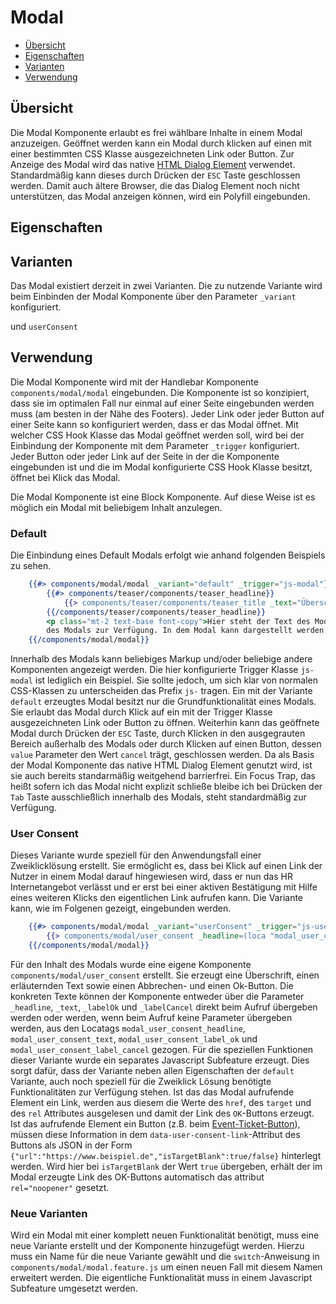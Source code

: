 
<Meta of={ModalStories} />


# Modal

-   [Übersicht](#übersicht)
-   [Eigenschaften](#eigenschaften)
-   [Varianten](#varianten)
-   [Verwendung](#verwendung)

## Übersicht

Die Modal Komponente erlaubt es frei wählbare Inhalte in einem Modal anzuzeigen. Geöffnet werden kann ein Modal durch klicken auf einen
mit einer bestimmten CSS Klasse ausgezeichneten Link oder Button. Zur Anzeige des Modal wird das native [HTML Dialog Element](https://developer.mozilla.org/en-US/docs/Web/HTML/Element/dialog?retiredLocale=de) verwendet. 
Standardmäßig kann dieses durch Drücken der `ESC` Taste geschlossen werden.
Damit auch ältere Browser, die das Dialog Element noch nicht unterstützen, das Modal anzeigen können, wird ein Polyfill eingebunden.

<Canvas>
    <Story of={ModalStories.defaultModal} />
</Canvas>

## Eigenschaften

<ArgTypes story="Default Modal" />

## Varianten

Das Modal existiert derzeit in zwei Varianten. Die zu nutzende Variante wird beim Einbinden der Modal Komponente 
über den Parameter `_variant` konfiguriert. 

<Canvas>
  <Story of={ModalStories.defaultModal} />
</Canvas>

und `userConsent`
<Canvas>
<Story of={ModalStories.userConsentModal} />
</Canvas>

## Verwendung

Die Modal Komponente wird mit der Handlebar Komponente `components/modal/modal` eingebunden.
Die Komponente ist so konzipiert, dass sie im optimalen Fall nur einmal auf einer Seite eingebunden werden muss (am besten in der Nähe des Footers).
Jeder Link oder jeder Button auf einer Seite kann so konfiguriert werden, dass er das Modal öffnet. Mit welcher CSS Hook Klasse das Modal
geöffnet werden soll, wird bei der Einbindung der Komponente mit dem Parameter `_trigger` konfiguriert. Jeder Button oder jeder Link auf der Seite
in der die Komponente eingebunden ist und die im Modal konfigurierte CSS Hook Klasse besitzt, öffnet bei Klick das Modal.

Die Modal Komponente ist eine Block Komponente. Auf diese Weise ist es möglich ein Modal mit beliebigem Inhalt anzulegen. 

### Default

Die Einbindung eines Default Modals erfolgt wie anhand folgenden Beispiels zu sehen.

```handlebars
    {{#> components/modal/modal _variant="default" _trigger="js-modal"}}
        {{#> components/teaser/components/teaser_headline}}
            {{> components/teaser/components/teaser_title _text="Überschrift Default Modal" _css="text-2xl"}}
        {{/components/teaser/components/teaser_headline}}
        <p class="mt-2 text-base font-copy">Hier steht der Text des Modals. Dies ist nur ein Beispiel. Das modal Template stellt nur den Rahmen 
        des Modals zur Verfügung. In dem Modal kann dargestellt werden was man möchte.</p>
    {{/components/modal/modal}}
```

Innerhalb des Modals kann beliebiges Markup und/oder beliebige andere Komponenten angezeigt werden. Die hier konfigurierte Trigger Klasse
`js-modal` ist lediglich ein Beispiel. Sie sollte jedoch, um sich klar von normalen CSS-Klassen zu unterscheiden das Prefix `js-` tragen. 
Ein mit der Variante `default` erzeugtes Modal besitzt nur die Grundfunktionalität eines Modals. Sie erlaubt das Modal durch Klick auf ein mit der 
Trigger Klasse ausgezeichneten Link oder Button zu öffnen. Weiterhin kann das geöffnete Modal durch Drücken der `ESC` Taste, durch Klicken in den 
ausgegrauten Bereich außerhalb des Modals oder durch Klicken auf einen Button, dessen `value` Parameter den Wert `cancel` trägt, geschlossen werden.
Da als Basis der Modal Komponente das native HTML Dialog Element genutzt wird, ist sie auch bereits standarmäßig weitgehend barrierfrei. Ein Focus Trap,
das heißt sofern ich das Modal nicht explizit schließe bleibe ich bei Drücken der `Tab` Taste ausschließlich innerhalb des Modals, steht standardmäßig zur 
Verfügung. 

### User Consent
Dieses Variante wurde speziell für den Anwendungsfall einer Zweiklicklösung erstellt. Sie ermöglicht es, dass bei Klick auf einen Link 
der Nutzer in einem Modal darauf hingewiesen wird, dass er nun das HR Internetangebot verlässt und er erst bei einer aktiven Bestätigung
mit Hilfe eines weiteren Klicks den eigentlichen Link aufrufen kann. Die Variante kann, wie im Folgenen gezeigt, eingebunden werden.


```handlebars
    {{#> components/modal/modal _variant="userConsent" _trigger="js-user-consent-needed"}}
        {{> components/modal/user_consent _headline=(loca "modal_user_consent_headline") _text=(loca "modal_user_consent_text") _labelOk=(loca "modal_user_consent_label_ok") _labelCancel=(loca "modal_user_consent_label_cancel")}}
    {{/components/modal/modal}}
```

Für den Inhalt des Modals wurde eine eigene Komponente `components/modal/user_consent` erstellt. Sie erzeugt eine Überschrift, einen erläuternden Text sowie
einen Abbrechen- und einen Ok-Button. Die konkreten Texte können der Komponente entweder über die Parameter `_headline`, `_text`, `_labelOk` und `_labelCancel`
direkt beim Aufruf übergeben werden oder werden, wenn beim Aufruf keine Parameter übergeben werden, aus den Locatags `modal_user_consent_headline`, `modal_user_consent_text`,
`modal_user_consent_label_ok` und `modal_user_consent_label_cancel` gezogen.
Für die speziellen Funktionen dieser Variante wurde ein separates Javascript Subfeature erzeugt. Dies sorgt dafür, dass der Variante neben allen
Eigenschaften der `default` Variante, auch noch speziell für die Zweiklick Lösung benötigte Funktionalitäten zur Verfügung stehen.
Ist das das Modal aufrufende Element ein Link, werden aus diesem die Werte des `href`, des `target` und des `rel` Attributes ausgelesen und damit
der Link des `OK`-Buttons erzeugt. Ist das aufrufende Element ein Button (z.B. beim [Event-Ticket-Button](?path=/story/komponenten-teaser-eventkalender--teaser-100)), 
müssen diese Information in dem `data-user-consent-link`-Attribut des Buttons als JSON in der Form 
`{"url":"https://www.beispiel.de","isTargetBlank":true/false}` hinterlegt werden. Wird hier bei `isTargetBlank` der Wert `true` übergeben, erhält der 
im Modal erzeugte Link des OK-Buttons automatisch das attribut `rel="noopener"` gesetzt. 

### Neue Varianten
Wird ein Modal mit einer komplett neuen Funktionalität benötigt, muss eine neue Variante erstellt und der Komponente hinzugefügt werden. Hierzu muss 
ein Name für die neue Variante gewählt und die `switch`-Anweisung in `components/modal/modal.feature.js` um einen neuen Fall mit diesem
Namen erweitert werden. Die eigentliche Funktionalität muss in einem Javascript Subfeature umgesetzt werden. 

